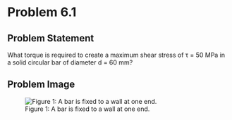 # Problem 6.1 {.unnumbered}

## Problem Statement
What torque is required to create a maximum shear stress of τ = 50 MPa in a solid circular bar of diameter d  = 60 mm?

## Problem Image

![Figure 1: A bar is fixed to a wall at one end.](images/265.png){fig-alt="A bar is fixed to a wall at one end. The bar has diameter d."}